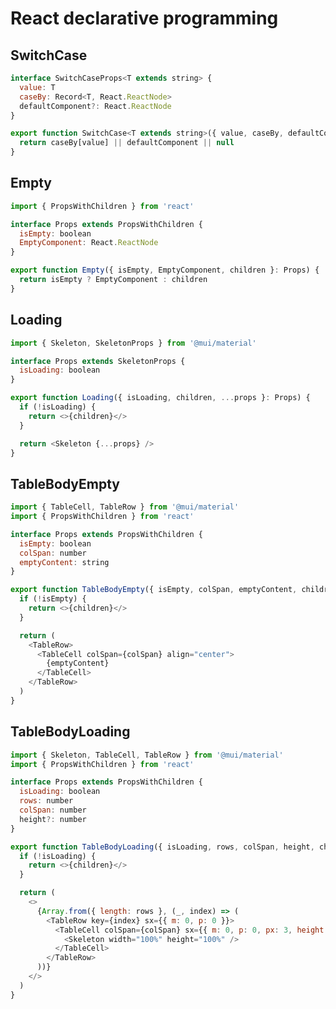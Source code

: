 # React declarative programming

## SwitchCase

```js filename="SwitchCase.tsx"
interface SwitchCaseProps<T extends string> {
  value: T
  caseBy: Record<T, React.ReactNode>
  defaultComponent?: React.ReactNode
}

export function SwitchCase<T extends string>({ value, caseBy, defaultComponent }: SwitchCaseProps<T>) {
  return caseBy[value] || defaultComponent || null
}
```

## Empty

```js filename="Empty.tsx"
import { PropsWithChildren } from 'react'

interface Props extends PropsWithChildren {
  isEmpty: boolean
  EmptyComponent: React.ReactNode
}

export function Empty({ isEmpty, EmptyComponent, children }: Props) {
  return isEmpty ? EmptyComponent : children
}
```

## Loading

```js filename="Loading.tsx"
import { Skeleton, SkeletonProps } from '@mui/material'

interface Props extends SkeletonProps {
  isLoading: boolean
}

export function Loading({ isLoading, children, ...props }: Props) {
  if (!isLoading) {
    return <>{children}</>
  }

  return <Skeleton {...props} />
}
```

## TableBodyEmpty

```js filename="TableBodyEmpty.tsx"
import { TableCell, TableRow } from '@mui/material'
import { PropsWithChildren } from 'react'

interface Props extends PropsWithChildren {
  isEmpty: boolean
  colSpan: number
  emptyContent: string
}

export function TableBodyEmpty({ isEmpty, colSpan, emptyContent, children }: Props) {
  if (!isEmpty) {
    return <>{children}</>
  }

  return (
    <TableRow>
      <TableCell colSpan={colSpan} align="center">
        {emptyContent}
      </TableCell>
    </TableRow>
  )
}
```

## TableBodyLoading

```js filename="TableBodyLoading.tsx"
import { Skeleton, TableCell, TableRow } from '@mui/material'
import { PropsWithChildren } from 'react'

interface Props extends PropsWithChildren {
  isLoading: boolean
  rows: number
  colSpan: number
  height?: number
}

export function TableBodyLoading({ isLoading, rows, colSpan, height, children }: Props) {
  if (!isLoading) {
    return <>{children}</>
  }

  return (
    <>
      {Array.from({ length: rows }, (_, index) => (
        <TableRow key={index} sx={{ m: 0, p: 0 }}>
          <TableCell colSpan={colSpan} sx={{ m: 0, p: 0, px: 3, height: height }}>
            <Skeleton width="100%" height="100%" />
          </TableCell>
        </TableRow>
      ))}
    </>
  )
}
```
